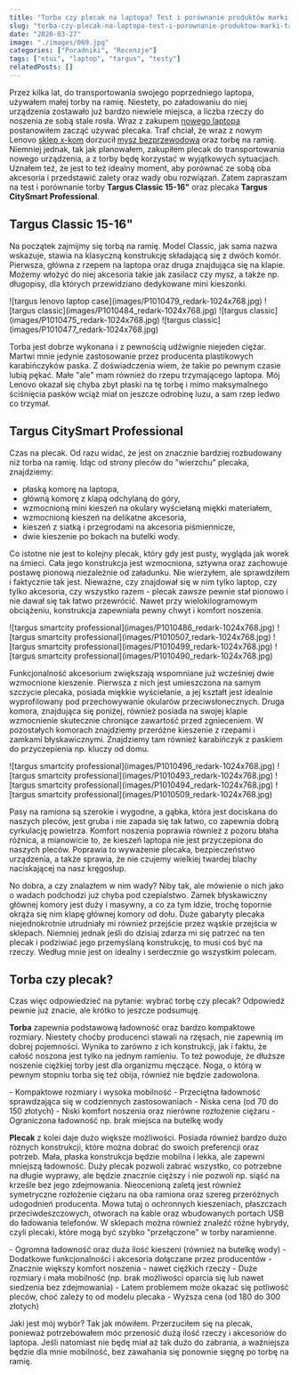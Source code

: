 ```yaml
---
title: "Torba czy plecak na laptopa? Test i porównanie produktów marki Targus"
slug: "torba-czy-plecak-na-laptopa-test-i-porownanie-produktow-marki-targus"
date: "2020-03-27"
image: "./images/069.jpg"
categories: ["Poradniki", "Recenzje"]
tags: ["etui", "laptop", "targus", "testy"]
relatedPosts: []
---
```


Przez kilka lat, do transportowania swojego poprzedniego laptopa, używałem małej torby na ramię. Niestety, po załadowaniu do niej urządzenia zostawało już bardzo niewiele miejsca, a liczba rzeczy do noszenia ze sobą stale rosła. Wraz z zakupem [nowego laptopa](/recenzja-laptopa-lenovo-ideapad-s340-15) postanowiłem zacząć używać plecaka. Traf chciał, że wraz z nowym Lenovo [sklep x-kom](https://www.x-kom.pl) dorzucił [mysz bezprzewodową](/recenzja-myszy-logitech-m185) oraz torbę na ramię. Niemniej jednak, tak jak planowałem, zakupiłem plecak do transportowania nowego urządzenia, a z torby będę korzystać w wyjątkowych sytuacjach. Uznałem też, że jest to też idealny moment, aby porównać ze sobą oba akcesoria i przedstawić zalety oraz wady obu rozwiązań. Zatem zapraszam na test i porównanie torby **Targus Classic 15-16"** oraz plecaka **Targus CitySmart Professional**.

## Targus Classic 15-16"

Na początek zajmijmy się torbą na ramię. Model Classic, jak sama nazwa wskazuje, stawia na klasyczną konstrukcję składającą się z dwóch komór. Pierwsza, główna z rzepem na laptopa oraz druga znajdująca się na klapie. Możemy włożyć do niej akcesoria takie jak zasilacz czy mysz, a także np. długopisy, dla których przewidziano dedykowane mini kieszonki.

<Gallery width='2'>
![targus lenovo laptop case](images/P1010479_redark-1024x768.jpg)
![targus classic](images/P1010484_redark-1024x768.jpg)
![targus classic](images/P1010475_redark-1024x768.jpg)
![targus classic](images/P1010477_redark-1024x768.jpg)
</Gallery>

Torba jest dobrze wykonana i z pewnością udźwignie niejeden ciężar. Martwi mnie jedynie zastosowanie przez producenta plastikowych karabińczyków paska. Z doświadczenia wiem, że takie po pewnym czasie lubią pękać. Małe "ale" mam również do rzepu trzymającego laptopa. Mój Lenovo okazał się chyba zbyt płaski na tę torbę i mimo maksymalnego ściśnięcia pasków wciąż miał on jeszcze odrobinę luzu, a sam rzep ledwo co trzymał.

## Targus CitySmart Professional

Czas na plecak. Od razu widać, że jest on znacznie bardziej rozbudowany niż torba na ramię. Idąc od strony pleców do "wierzchu" plecaka, znajdziemy:

- płaską komorę na laptopa,
- główną komorę z klapą odchylaną do góry,
- wzmocnioną mini kieszeń na okulary wyściełaną miękki materiałem,
- wzmocnioną kieszeń na delikatne akcesoria,
- kieszeń z siatką i przegrodami na akcesoria piśmiennicze,
- dwie kieszenie po bokach na butelki wody.

Co istotne nie jest to kolejny plecak, który gdy jest pusty, wygląda jak worek na śmieci. Cała jego konstrukcja jest wzmocniona, sztywna oraz zachowuje postawę pionową niezależnie od załadunku. Nie wierzyłem, ale sprawdziłem i faktycznie tak jest. Nieważne, czy znajdował się w nim tylko laptop, czy tylko akcesoria, czy wszystko razem - plecak zawsze pewnie stał pionowo i nie dawał się tak łatwo przewrócić. Nawet przy wielokilogramowym obciążeniu, konstrukcja zapewniała pewny chwyt i komfort noszenia.

<Gallery width='2'>
![targus smartcity professional](images/P1010486_redark-1024x768.jpg)
![targus smartcity professional](images/P1010507_redark-1024x768.jpg)
![targus smartcity professional](images/P1010499_redark-1024x768.jpg)
![targus smartcity professional](images/P1010490_redark-1024x768.jpg)
</Gallery>

Funkcjonalność akcesorium zwiększają wspomniane już wcześniej dwie wzmocnione kieszenie. Pierwsza z nich jest umieszczona na samym szczycie plecaka, posiada miękkie wyściełanie, a jej kształt jest idealnie wyprofilowany pod przechowywanie okularów przeciwsłonecznych. Druga komora, znajdująca się poniżej, również posiada na swojej klapie wzmocnienie skutecznie chroniące zawartość przed zgnieceniem. W pozostałych komorach znajdziemy przeróżne kieszenie z rzepami i zamkami błyskawicznymi. Znajdziemy tam również karabińczyk z paskiem do przyczepienia np. kluczy od domu.

<Gallery width='2'>
![targus smartcity professional](images/P1010496_redark-1024x768.jpg)
![targus smartcity professional](images/P1010493_redark-1024x768.jpg)
![targus smartcity professional](images/P1010494_redark-1024x768.jpg)
![targus smartcity professional](images/P1010509_redark-1024x768.jpg)
</Gallery>

Pasy na ramiona są szerokie i wygodne, a gąbka, która jest dociskana do naszych pleców, jest gruba i nie zapada się tak łatwo, co zapewnia dobrą cyrkulację powietrza. Komfort noszenia poprawia również z pozoru błaha różnica, a mianowicie to, że kieszeń laptopa nie jest przyczepiona do naszych pleców. Poprawia to wyważenie plecaka, bezpieczeństwo urządzenia, a także sprawia, że nie czujemy wielkiej twardej blachy naciskającej na nasz kręgosłup.

No dobra, a czy znalazłem w nim wady? Niby tak, ale mówienie o nich jako o wadach podchodzi już chyba pod czepialstwo. Zamek błyskawiczny głównej komory jest duży i masywny, a co za tym idzie, trochę topornie okrąża się nim klapę głównej komory od dołu. Duże gabaryty plecaka niejednokrotnie utrudniały mi również przejście przez wąskie przejścia w sklepach. Niemniej jednak jeśli do dzisiaj zdarza mi się patrzeć na ten plecak i podziwiać jego przemyślaną konstrukcję, to musi coś być na rzeczy. Według mnie jest on idealny i serdecznie go wszystkim polecam.

## Torba czy plecak?

Czas więc odpowiedzieć na pytanie: wybrać torbę czy plecak? Odpowiedź pewnie już znacie, ale krótko to jeszcze podsumuję.

**Torba** zapewnia podstawową ładowność oraz bardzo kompaktowe rozmiary. Niestety choćby producenci stawali na rzęsach, nie zapewnią im dobrej pojemności. Wynika to zarówno z ich konstrukcji, jak i faktu, że całość noszona jest tylko na jednym ramieniu. To też powoduje, że dłuższe noszenie ciężkiej torby jest dla organizmu męczące. Noga, o którą w pewnym stopniu torba się też obija, również nie będzie zadowolona.

<GoodList>
- Kompaktowe rozmiary i wysoka mobilność
- Przeciętna ładowność sprawdzająca się w codziennych zastosowaniach
- Niska cena (od 70 do 150 złotych)
</GoodList>

<BadList>
- Niski komfort noszenia oraz nierówne rozłożenie ciężaru
- Ograniczona ładowność np. brak miejsca na butelkę wody
</BadList>

**Plecak** z kolei daje dużo większe możliwości. Posiada również bardzo dużo różnych konstrukcji, które można dobrać do swoich preferencji oraz potrzeb. Mała, płaska konstrukcja będzie mobilna i lekka, ale zapewni mniejszą ładowność. Duży plecak pozwoli zabrać wszystko, co potrzebne na długie wyprawy, ale będzie znacznie cięższy i nie pozwoli np. siąść na krześle bez jego zdejmowania. Nieocenioną zaletą jest również symetryczne rozłożenie ciężaru na oba ramiona oraz szereg przeróżnych udogodnień producenta. Mowa tutaj o ochronnych kieszeniach, płaszczach przeciwdeszczowych, otworach na kable oraz wbudowanych portach USB do ładowania telefonów. W sklepach można również znaleźć różne hybrydy, czyli plecaki, które mogą być szybko "przełączone" w torby naramienne.

<GoodList>
- Ogromna ładowność oraz duża ilość kieszeni (również na butelkę wody)
- Dodatkowe funkcjonalności i akcesoria dołączane przez producentów
- Znacznie większy komfort noszenia - nawet ciężkich rzeczy
</GoodList>

<BadList>
- Duże rozmiary i mała mobilność (np. brak możliwości oparcia się lub nawet siedzenia bez zdejmowania)
- Latem problemem może okazać się potliwość pleców, choć zależy to od modelu plecaka
- Wyższa cena (od 180 do 300 złotych)
</BadList>

Jaki jest mój wybór? Tak jak mówiłem. Przerzuciłem się na plecak, ponieważ potrzebowałem móc przenosić dużą ilość rzeczy i akcesoriów do laptopa. Jeśli natomiast nie będę miał aż tak dużo do zabrania, a ważniejsza będzie dla mnie mobilność, bez zawahania się ponownie sięgnę po torbę na ramię.
